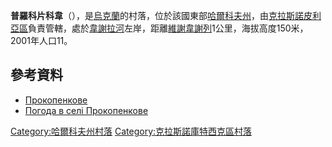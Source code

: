 {{coord|50|13|54|N|35|9|1|E|scale:100000_region:UA|display=title}}

'''普羅科片科韋'''（{{lang-uk|Прокопенкове}}），是[[烏克蘭|烏克蘭]]的村落，位於該國東部[[哈爾科夫州|哈爾科夫州]]，由[[克拉斯諾皮利亞區|克拉斯諾皮利亞區]]負責管轄，處於[[韋謝拉河|韋謝拉河]]左岸，距離[[維謝韋謝列|維謝韋謝列]]1公里，海拔高度150米，2001年人口11。

==參考資料==
* [http://w1.c1.rada.gov.ua/pls/z7502/A005?rdat1=09.01.2009&rf7571=33512 Прокопенкове]{{dead link|date=2018年3月 |bot=InternetArchiveBot |fix-attempted=yes }}
* [http://weather.in.ua/ua/har'kovskaja/21709 Погода в селі Прокопенкове] {{Wayback|url=http://weather.in.ua/ua/har%27kovskaja/21709 |date=20160323025448 }}

{{DEFAULTSORT:Прокопенкове}}
[[Category:哈爾科夫州村落|Category:哈爾科夫州村落]]
[[Category:克拉斯諾庫特西克區村落|Category:克拉斯諾庫特西克區村落]]


{{Kharkiv-geo-stub}}